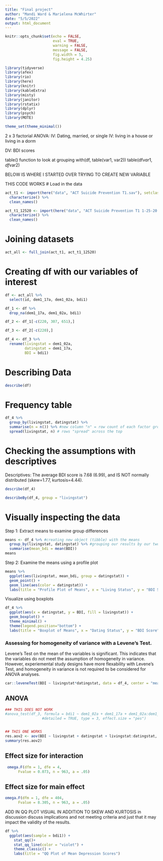 ```yaml
---
title: "Final project"
author: "Mandi Ward & Marielena McWhirter"
date: "5/5/2022"
output: html_document
---
```


```r
knitr::opts_chunk$set(echo = FALSE, 
                      eval = TRUE, 
                      warning = FALSE, 
                      message = FALSE,
                      fig.width = 5,
                      fig.height = 4.25)

library(tidyverse)
library(afex)
library(rio)
library(here)
library(knitr)
library(kableExtra)
library(misty)
library(janitor)
library(rstatix)
library(dplyr)
library(psych)
library(MOTE)

theme_set(theme_minimal())
```

2 x 3 factorial ANOVA:
IV: Dating, married, or single
IV: living in a house or living in a dorm

DV: BDI scores

table() function to look at grouping 
with(df, table(var1, var2))
table(df$var1, df$var2)


BELOW IS WHERE I STARTED OVER TRYING TO CREATE NEW VARIABLE


THIS CODE WORKS
# Load in the data
```r
act_t1 <- import(here("data", "ACT Suicide Prevention T1.sav"), setclass = "tbl_df") %>% 
  characterize() %>% 
  clean_names()

act_t1_12520 <- import(here("data", "ACT Suicide Prevention T1 1-25-20.sav"), setclass = "tbl_df") %>% 
  characterize() %>% 
  clean_names()
```

# Joining datasets
```r
act_all <- full_join(act_t1, act_t1_12520)
```

# Creating df with our variables of interest
```r

df <- act_all %>% 
  select(id, dem1_17a, dem1_02a, bdi1)

df_1 <- df %>% 
  drop_na(dem1_17a, dem1_02a, bdi1)

df_2 <- df_1[-c(220, 307, 651),]

df_3 <- df_2[-c(220),]

df_4 <- df_3 %>% 
  rename(livingstat = dem1_02a,
         datingstat = dem1_17a,
         BDI = bdi1)
```

# Describing Data

```r
describe(df)
```







# Frequency table 
```r
df_4 %>% 
  group_by(livingstat, datingstat) %>% 
  summarise(n = n()) %>% #new column "n" = row count of each factor grouping
  spread(livingstat, n) # rows "spread" across the top
```

# Checking the assumptions with descriptives
Descriptives:
  The average BDI score is 7.68 (6.99), and IS NOT normally distributed (skew=1.77, kurtosis=4.44).
```r
describe(df_4)

describeBy(df_4, group = "livingstat")
```

# Visually inspecting the data 
  Step 1: Extract means to examine group differences
```r
means <- df_4 %>% #creating new object (tibble) with the means
  group_by(livingstat, datingstat) %>% #grouping our results by our two independent variables, 'country' within levels of 'sen2'
  summarise(mean_bdi = mean(BDI))
means
```

Step 2: Examine the means using a profile plot
```r
means %>% 
  ggplot(aes(livingstat, mean_bdi, group = datingstat)) +
  geom_point() +
  geom_line(aes(color = datingstat)) +
  labs(title = "Profile Plot of Means", x = "Living Status", y = "BDI Score", fill = "Dating Status")
```

 Visualize using boxplots
```r
df_4 %>% 
  ggplot(aes(x = datingstat, y = BDI, fill = livingstat)) +
  geom_boxplot() +
  theme_minimal() +
  theme(legend.position="bottom") +
  labs(title = "Boxplot of Means", x = "Dating Status", y = "BDI Score", fill = "Living Status")

```
 
### Assessing for homogeneity of variance with a Levene's Test.
  Levene's Test on the mean of the variables is significant. This indicates that the variables do not meet the assumption of homogeneity in variance. However, experiemental study designs have more flexability with Levene's Test, and homogeneity in variance is not required to be considered for ANOVA analyses.
```r
car::leveneTest(BDI ~ livingstat*datingstat, data = df_4, center = "mean")
```

## ANOVA 
```r
### THIS DOES NOT WORK
#anova_test(df_3, formula = bdi1 ~ dem1_02a + dem1_17a + dem1_02a:dem1_17a, 
                 #detailed = TRUE, type = 3, effect.size = "pes")


## THIS ONE WORKS
res.aov2 <- aov(BDI ~ livingstat + datingstat + livingstat:datingstat, data = df_4)
summary(res.aov2)
```

## Effect size for interaction
```r
 omega.F(dfm = 1, dfe = 4,
      Fvalue = 0.073, n = 963, a = .05)
```

## Effect size for main effect
```r
omega.F(dfm = 1, dfe = 404,
      Fvalue = 8.305, n = 963, a = .05)
```

ADD IN QQ PLOT VISUAL IN ADDITION TO SKEW AND KURTOSIS 
in discussion discuss implications and not meeting criteria and just that it may impact the validity of the results.

```r
df %>% 
  ggplot(aes(sample = bdi1)) +
    stat_qq()+
    stat_qq_line(color = "violet") +
    theme_classic() +
    labs(title = "QQ Plot of Mean Depression Scores")
```

